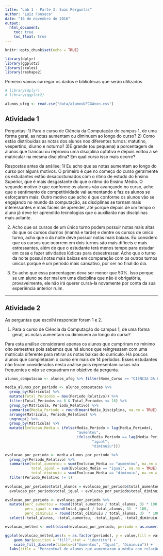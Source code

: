 ```yaml
---
title: "Lab 1 - Parte 3: Suas Perguntas"
author: "Luiz Fonseca"
date: "16 de novembro de 2016"
output:
  html_document:
    toc: true
    toc_float: true
---
```


```r
knitr::opts_chunk$set(echo = TRUE)

library(dplyr)
library(ggplot2)
library(scales)
library(reshape2)
```

Primeiro vamos carregar os dados e bibliotecas que serão utilizados.

```r
# library(dplyr)
# library(ggplot2)

alunos_ufcg <- read.csv("data/alunosUFCGAnon.csv")
```

## Atividade 1
Perguntas:
1) Para o curso de Ciência da Computação do campus 1, de uma forma geral, as notas aumentam ou diminuem ao longo do curso?
2) Como estão distribuídas as notas dos alunos nos diferentes turnos: matutino, vespertino, diurno e noturno?
3)É grande (ou pequena) a porcentagem de alunos que trancou ou reprovou uma disciplina optativa e depois voltou a se matricular na mesma disciplina? Em qual curso isso mais ocorre?

Respostas antes da análise:
1) Eu acho que as notas aumentam ao longo do curso por alguns motivos. O primeiro é que no começo do curso geralmente os estudantes estão desacostumados com o ritmo de estudo do Ensino Superior, que é mais desgastante do que o ritmo do Ensino Médio. O segundo motivo é que conforme os alunos vão avançando no curso, acho que o sentimento de competitividade vai aumentando e faz os alunos se esforçarem mais. Outro motivo que acho é que conforme os alunos vão se engajando no mundo da computação, as disciplinas se tornam mais interessantes e mais fáceis de aprender, até porque depois de um tempo o aluno já deve ter aprendido tecnologias que o auxiliarão nas disciplinas mais adiante.

2) Acho que os cursos de um único turno podem possuir notas mais altas do que os cursos diurnos (manhã e tarde) e dentre os cursos de único turno, acho que o da noite deve possuir notas mais baixas. Eu considero que os cursos que ocorrem em dois turnos são mais difíceis e mais estressantes, além de que o estudante terá menos tempo para estudar em casa e fazer atividades lúdicas para desestressar. Acho que o turno da noite possui notas mais baixas em comparação com os outros turnos únicos porque é um período mais cansativo, por ser no final do dia.

3) Eu acho que essa porcentagem deva ser menor que 50%. Isso porque se um aluno se der mal em uma disciplina que não é obrigatória, provavelmente, ele não irá querer cursá-la novamente por conta da sua experiência anterior ruim.

-------------------

## Atividade 2

As perguntas que escolhi responder foram 1 e 2.

1) Para o curso de Ciência da Computação do campus 1, de uma forma geral, as notas aumentam ou diminuem ao longo do curso?

Para esta análise considerarei apenas os alunos que cumpriram no mínimo oito semestres pois sabemos que há alunos que reingressam com uma matrícula diferente para retirar as notas baixas do currículo. Há poucos alunos que completaram o curso em mais de 14 períodos. Esses estudantes não foram considerados nesta análise pois representam casos não frequentes e não se enquadram no objetivo da pergunta.

```r
alunos_computacao <- alunos_ufcg %>% filter(Nome_Curso == "CIÊNCIA DA COMPUTAÇÃO - D")

media_alunos_por_periodo <- alunos_computacao %>% 
  group_by(Matricula) %>% 
  mutate(Total_Periodos = max(Periodo_Relativo)) %>%
  filter(Total_Periodos >= 8 & Total_Periodos <= 16) %>%
  group_by(Matricula, Periodo_Relativo) %>%
  summarise(Media_Periodo = round(mean(Media_Disciplina, na.rm = TRUE), 2)) %>%
  arrange(Matricula, Periodo_Relativo) %>%
  ungroup() %>% 
  group_by(Matricula) %>%
  mutate(Evolucao_Media = ifelse(Media_Periodo > lag(Media_Periodo),
                                 "aumentou", 
                                 ifelse(Media_Periodo == lag(Media_Periodo),
                                        "igual",
                                        "diminuiu")))

evolucao_por_periodo <- media_alunos_por_periodo %>%
  group_by(Periodo_Relativo) %>%
  summarise(total_aumentou = sum(Evolucao_Media == "aumentou", na.rm = TRUE),
            total_igual = sum(Evolucao_Media == "igual", na.rm = TRUE),
            total_diminuiu = sum(Evolucao_Media == "diminuiu", na.rm = TRUE)) %>%
  filter(Periodo_Relativo != 1)
  
evolucao_por_periodo$total_alunos = evolucao_por_periodo$total_aumentou +
  evolucao_por_periodo$total_igual + evolucao_por_periodo$total_diminuiu

evolucao_por_periodo <- evolucao_por_periodo %>%
  mutate(perc_aumentou = round(total_aumentou / total_alunos, 3) * 100,
         perc_igual = round(total_igual / total_alunos, 3)  * 100,
         perc_diminuiu = round(total_diminuiu / total_alunos, 3)  * 100) %>%
  select(-total_alunos, -total_aumentou, -total_igual, -total_diminuiu)

evolucao_melted <- melt(cbind(evolucao_por_periodo, periodo = as.numeric(rownames(evolucao_por_periodo)) + 1), id.vars = c('periodo'), c(2,3,4))

ggplot(evolucao_melted,aes(x = as.factor(periodo), y = value,fill = variable)) + 
    geom_bar(position = "fill",stat = "identity") + 
    scale_fill_discrete(labels=c("Aumentou", "Igual", "Diminuiu")) +
  labs(title = "Percentual de alunos que aumentaram a média com relação ao período anterior", x = "Período relativo", y = "Percentual", fill = "Se aumentou")
```

